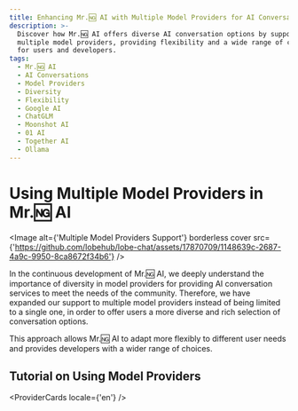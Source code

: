 ```yaml
---
title: Enhancing Mr.🆖 AI with Multiple Model Providers for AI Conversations
description: >-
  Discover how Mr.🆖 AI offers diverse AI conversation options by supporting
  multiple model providers, providing flexibility and a wide range of choices
  for users and developers.
tags:
  - Mr.🆖 AI
  - AI Conversations
  - Model Providers
  - Diversity
  - Flexibility
  - Google AI
  - ChatGLM
  - Moonshot AI
  - 01 AI
  - Together AI
  - Ollama
---
```


# Using Multiple Model Providers in Mr.🆖 AI

<Image alt={'Multiple Model Providers Support'} borderless cover src={'https://github.com/lobehub/lobe-chat/assets/17870709/1148639c-2687-4a9c-9950-8ca8672f34b6'} />

In the continuous development of Mr.🆖 AI, we deeply understand the importance of diversity in model providers for providing AI conversation services to meet the needs of the community. Therefore, we have expanded our support to multiple model providers instead of being limited to a single one, in order to offer users a more diverse and rich selection of conversation options.

This approach allows Mr.🆖 AI to adapt more flexibly to different user needs and provides developers with a wider range of choices.

## Tutorial on Using Model Providers

<ProviderCards locale={'en'} />
